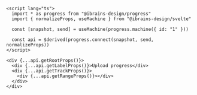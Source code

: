 ```svelte
<script lang="ts">
  import * as progress from "@ibrains-design/progress"
  import { normalizeProps, useMachine } from "@ibrains-design/svelte"

  const [snapshot, send] = useMachine(progress.machine({ id: "1" }))

  const api = $derived(progress.connect(snapshot, send, normalizeProps))
</script>

<div {...api.getRootProps()}>
  <div {...api.getLabelProps()}>Upload progress</div>
  <div {...api.getTrackProps()}>
    <div {...api.getRangeProps()}></div>
  </div>
</div>
```
